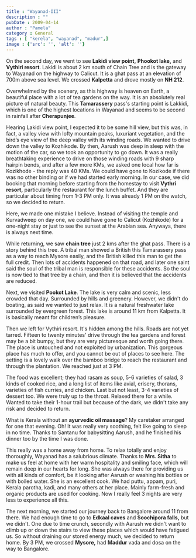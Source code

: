 ```yaml
---
title : "Wayanad-III"
description : ""
pubDate : 2009-04-14
author : "Pamela"
category : General
tags : [ "kerela", "wayanad", "madur",]
image : {'src': '', 'alt': ''}
---
```

On the second day, we went to see **Lakidi view point,** **Phookot lake,** and **Vythiri resort**. Lakidi is about 2 km south of Chain Tree and is the gateway to Wayanad on the highway to Calicut. It is a ghat pass at an elevation of 700m above sea level. We crossed **Kalpetta** and drove mostly on **NH 212**.

Overwhelmed by the scenery, as this highway is heaven on Earth, a beautiful place with a lot of tea gardens on the way. It is an absolutely real picture of natural beauty. This **Tamarassery** pass's starting point is Lakkidi, which is one of the highest locations in Wayanad and seems to be second in rainfall after **Cherapunjee**.

Hearing Lakidi view point, I expected it to be some hill view, but this was, in fact, a valley view with lofty mountain peaks, luxuriant vegetation, and the bird’s eye view of the deep valley with its winding roads. We wanted to drive down the valley to Kozhikode. By then, Aarush was deep in sleep with the motion of the car, so we took an opportunity to go down. It was a really breathtaking experience to drive on those winding roads with 9 sharp hairpin bends, and after a few more KMs, we asked one local how far is Kozikhode - the reply was 40 KMs. We could have gone to Kozikode if there was no other binding or if we had started early morning. In our case, we did booking that morning before starting from the homestay to visit **Vythri resort,** particularly the restaurant for the lunch buffet. And they are particular about timing from 1-3 PM only. It was already 1 PM on the watch, so we decided to return.

Here, we made one mistake I believe. Instead of visiting the temple and Kurvadweep on day one, we could have gone to Calicut (Kozhikode) for a one-night stay or just to see the sunset at the Arabian sea. Anyways, there is always next time.

While returning, we saw **chain tree** just 2 kms after the ghat pass. There is a story behind this tree. A tribal man showed a British this Tamarassery pass as a way to reach Mysore easily, and the British killed this man to get the full credit. Then lots of accidents happened on that road, and later one saint said the soul of the tribal man is responsible for these accidents. So the soul is now tied to that tree by a chain, and then it is believed that the accidents are reduced.

Next, we visited **Pookot Lake**. The lake is very calm and scenic, less crowded that day. Surrounded by hills and greenery. However, we didn't do boating, as said we wanted to just relax. It is a natural freshwater lake surrounded by evergreen forest. This lake is around 11 km from Kalpetta. It is basically meant for children’s pleasure.

Then we left for Vythiri resort. It's hidden among the hills. Roads are not yet tarred. Fifteen to twenty minutes' drive through the tea gardens and forest may be a bit bumpy, but they are very picturesque and worth going there. The place is untouched and not exploited by urbanization. This gorgeous place has much to offer, and you cannot be out of places to see here. The setting is a lovely walk over the bamboo bridge to reach the restaurant and through the plantation. We reached just at 3 PM.

The food was excellent; they had rasam as soup, 5-6 varieties of salad, 3 kinds of cooked rice, and a long list of items like avial, erisery, thorans, varieties of fish curries, and chicken. Last but not least, 3-4 varieties of dessert too. We were truly up to the throat. Relaxed there for a while. Wanted to take their 1-hour trail but because of the dark, we didn't take any risk and decided to return.

What is Kerala without an **ayurvedic oil massage**? My caretaker arranged for one that evening. Oh! It was really very soothing, felt like going to sleep in no time. Thanks to Santanu for babysitting Aarush, and he finished his dinner too by the time I was done.

This really was a home away from home. To relax totally and enjoy thoroughly, Wayanad has a salubrious climate. Thanks to **Mrs. Sitha** to make us feel at home with her warm hospitality and smiling face, which will remain deep in our hearts for long. She was always there for providing us with all kinds of comfort, be it looking after Aarush or washing his bottles or with boiled water. She is an excellent cook. We had puttu, appam, puri, Kerala parotha, kadi, and many others at her place. Mainly farm-fresh and organic products are used for cooking. Now I really feel 3 nights are very less to experience all this.

The next morning, we started our journey back to Bangalore around 11 from there. We had enough time to go to **Edkaal caves** and **Soochipora falls,** but we didn't. One due to time crunch, secondly with Aarush we didn't want to climb up or down the stairs to view these places which would have fatigued us. So without draining our stored energy much, we decided to return home. By 3 PM, we crossed **Mysore,** had **Maddur** vada and dosa on the way to Bangalore.